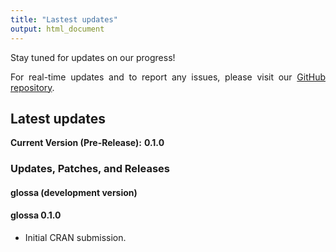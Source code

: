 ```yaml
---
title: "Lastest updates"
output: html_document
---
```


<style>
body {
text-align: justify}
</style>

Stay tuned for updates on our progress!

For real-time updates and to report any issues, please visit our <a href="https://github.com/jmestret/glossa" target="_blank">GitHub repository</a>.

## **Latest updates**

**Current Version (Pre-Release):** **0.1.0**

### Updates, Patches, and Releases

#### **glossa (development version)**

#### **glossa 0.1.0**

* Initial CRAN submission.


